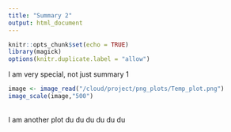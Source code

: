 ```yaml
---
title: "Summary 2"
output: html_document
---
```


```r
knitr::opts_chunk$set(echo = TRUE)
library(magick)
options(knitr.duplicate.label = "allow")
```
I am very special, not just summary 1\
```r
image <- image_read("/cloud/project/png_plots/Temp_plot.png")
image_scale(image,"500")
```

\
I am another plot du du du du du du
